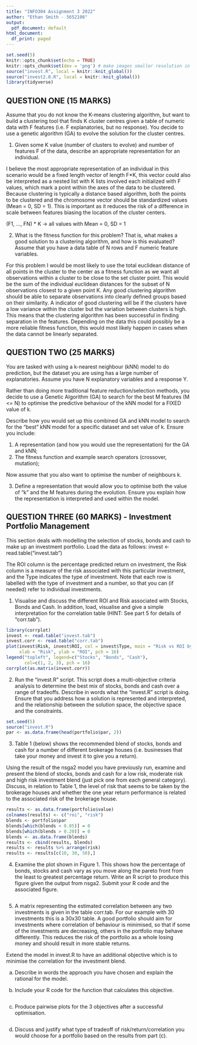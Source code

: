 ---
title: "INFO304 Assignment 3 2022"
author: "Ethan Smith - 5652106"
output:
  pdf_document: default
html_document:
  df_print: paged
---
  
```{r setup, include=FALSE}
set.seed(5)
knitr::opts_chunk$set(echo = TRUE)
knitr::opts_chunk$set(dev = 'png') # make images smaller resolution in pdf
source("invest.R", local = knitr::knit_global())
source("invest2.0.R", local = knitr::knit_global())
library(tidyverse)
```

## QUESTION ONE (15 MARKS)

Assume that you do not know the K-means clustering algorithm, but want to build a clustering tool that finds K cluster centres given a table of numeric data with F features (i.e. F explanatories, but no response). You decide to use a genetic algorithm (GA) to evolve the solution for the cluster centres. 

1. Given some K value (number of clusters to evolve) and number of features F of the data, describe an appropriate representation for an individual. 

I believe the most appropriate representation of an individual in this scenario would be a fixed length vector of length F*K, this vector could also be interpreted as a nested list with K lists involved each initialized with F values, which mark a point within the axes of the data to be clustered. Because clustering is typically a distance based algorithm, both the points to be clustered and the chromosome vector should be standardized values (Mean = 0, SD = 1). This is important as it reduces the risk of a difference in scale between features biasing the location of the cluster centers.

(F1, ..., FN) * K -> all values with Mean = 0, SD = 1


2. What is the fitness function for this problem? That is, what makes a good solution to a clustering algorithm, and how is this evaluated? Assume that you have a data table of N rows and F numeric feature variables.

For this problem I would be most likely to use the total euclidean distance of all points in the cluster to the center as a fitness function as we want all observations within a cluster to be close to the set cluster point. This would be the sum of the individual euclidean distances for the subset of N observations closest to a given point K. Any good clustering algorithm should be able to separate observations into clearly defined groups based on their similarity. A indicator of good clustering will be if the clusters have a low variance within the cluster but the variation between clusters is high. This means that the clustering algorithm has been successful in finding separation in the features. Depending on the data this could possibly be a more reliable fitness function, this would most likely happen in cases when the data cannot be linearly separated. 

\newpage

## QUESTION TWO (25 MARKS)

You are tasked with using a k-nearest neighbour (kNN) model to do prediction, but the dataset you are using has a large number of explanatories. Assume you have N explanatory variables and a response Y.


Rather than doing more traditional feature reduction/selection methods, you decide to use a Genetic Algorithm (GA) to search for the best M features (M <= N) to optimise the predictive behaviour of the kNN model for a FIXED value of k. 

Describe how you would set up this combined GA and kNN model to search for the “best” kNN model for a specific dataset and set value of k. Ensure you include:

1. A representation (and how you would use the representation) for the GA and kNN;
2. The fitness function and example search operators (crossover, mutation); 

Now assume that you also want to optimise the number of neighbours k. 

3. Define a representation that would allow you to optimise both the value of “k” and the M features during the evolution. Ensure you explain how the representation is interpreted and used within the model. 


\newpage

## QUESTION THREE (60 MARKS) - Investment Portfolio Management

This section deals with modelling the selection of stocks, bonds and cash to make up an investment portfolio. Load the data as follows: invest <- read.table("invest.tab") 

The ROI column is the percentage predicted return on investment, the Risk column is a measure of the risk associated with this particular investment, and the Type indicates the type of investment. Note that each row is labelled with the type of investment and a number, so that you can (if needed) refer to individual investments. 

1. Visualise and discuss the different ROI and Risk associated with Stocks, Bonds and Cash. In addition, load, visualise and give a simple interpretation for the correlation table (HINT: See part 5 for details of “corr.tab”). 

```{r, warning=FALSE}
library(corrplot)
invest <- read.table("invest.tab")
invest.corr <- read.table("corr.tab")
plot(invest$Risk, invest$ROI, col = invest$Type, main = "Risk vs ROI by investment type",
     xlab = "Risk", ylab = "ROI", pch = 16)
legend("topleft", legend=c("Stocks", "Bonds", "Cash"),
       col=c(1, 2, 3), pch = 16)
corrplot(as.matrix(invest.corr))
```




2. Run the “invest.R” script. This script does a multi-objective criteria analysis to determine the best mix of stocks, bonds and cash over a range of tradeoffs. Describe in words what the “invest.R” script is doing. Ensure that you address how a solution is represented and interpreted, and the relationship between the solution space, the objective space and the constraints. 

```{r, warning=FALSE}
set.seed(5)
source("invest.R")
par <- as.data.frame(head(portfolio$par, 2))
```

3. Table 1 (below) shows the recommended blend of stocks, bonds and cash for a number of
different brokerage houses (i.e. businesses that take your money and invest it to give you a
return). 

Using the result of the nsga2 model you have previously run, examine and present the blend of stocks, bonds and cash for a low risk, moderate risk and high risk investment blend (just pick one from each general category). Discuss, in relation to Table 1, the level of risk that seems to be taken by the brokerage houses and whether the one year return performance is related to the associated risk of the brokerage house. 

```{r, warning=FALSE}
results <- as.data.frame(portfolio$value)
colnames(results) <- c("roi", "risk")
blends <- portfolio$par
blends[which(blends < 0.05)] = 0
blends[which(blends > 0.20)] = 0
blends <- as.data.frame(blends)
results <- cbind(results, blends)
results <- results %>% arrange(risk)
results <- results[c(10, 30, 50),]
```


4. Examine the plot shown in Figure 1. This shows how the percentage of bonds, stocks and
cash vary as you move along the pareto front from the least to greatest percentage return.
Write an R script to produce this figure given the output from nsga2. Submit your R code
and the associated figure.

```{r, warning=FALSE}

```

5. A matrix representing the estimated correlation between any two investments is given in
the table corr.tab. For our example with 30 investments this is a 30x30 table. A good
portfolio should aim for investments where correlation of behaviour is minimised, so that if
some of the investments are decreasing, others in the portfolio may behave differently. This
reduces the risk of the portfolio as a whole losing money and should result in more stable
returns. 

Extend the model in invest.R to have an additional objective which is to minimise the correlation for the investment blend. 

a) Describe in words the approach you have chosen and explain the rational for the model. 

b) Include your R code for the function that calculates this objective. 

```{r, warning=FALSE}

```

c) Produce pairwise plots for the 3 objectives after a successful optimisation. 

```{r, warning=FALSE}

```

d) Discuss and justify what type of tradeoff of risk/return/correlation you would choose
for a portfolio based on the results from part (c). 
